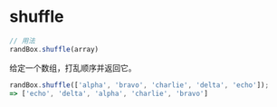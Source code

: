 # shuffle

```js
// 用法
randBox.shuffle(array)
```

给定一个数组，打乱顺序并返回它。

```js
randBox.shuffle(['alpha', 'bravo', 'charlie', 'delta', 'echo']);
=> ['echo', 'delta', 'alpha', 'charlie', 'bravo']
```
